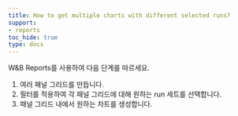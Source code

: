 ```yaml
---
title: How to get multiple charts with different selected runs?
support:
- reports
toc_hide: true
type: docs
---
```


W&B Reports를 사용하여 다음 단계를 따르세요.

1. 여러 패널 그리드를 만듭니다.
2. 필터를 적용하여 각 패널 그리드에 대해 원하는 run 세트를 선택합니다.
3. 패널 그리드 내에서 원하는 차트를 생성합니다.
